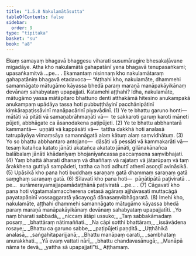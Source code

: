 ```yaml
---
title: "1.5.8 Nakulamātāsutta"
tableOfContents: false
sidebar:
  order: 9
type: "tipitaka"
basket: "su"
book: "a8"
---
```



<DynamicBreadcrumb />

<Division number="48" book="a8" bookNo="17" page="95">

<Paragraph number="474" book="a8">
Ekaṃ samayaṃ bhagavā bhaggesu viharati susumāragire bhesakaḷāvane migadāye. Atha kho nakulamātā gahapatānī yena bhagavā tenupasaṅkami; upasaṅkamitvā …pe… . Ekamantaṃ nisinnaṃ kho nakulamātaraṃ gahapatāniṃ bhagavā etadavoca—
</Paragraph>

<Paragraph number="475" book="a8">
“Aṭṭhahi kho, nakulamāte, dhammehi samannāgato mātugāmo kāyassa bhedā paraṃ maraṇā manāpakāyikānaṃ devānaṃ sahabyataṃ upapajjati. Katamehi aṭṭhahi? Idha, nakulamāte, mātugāmo yassa mātāpitaro bhattuno denti atthakāmā hitesino anukampakā anukampaṃ upādāya tassa hoti pubbuṭṭhāyinī pacchānipātinī kiṃkārapaṭissāvinī manāpacārinī piyavādinī. (1)
</Paragraph>

<Paragraph number="476" book="a8">
Ye te bhattu garuno honti—  mātāti vā pitāti vā samaṇabrāhmaṇāti vā—  te sakkaroti garuṃ karoti māneti pūjeti, abbhāgate ca āsanodakena paṭipūjeti. (2)
</Paragraph>

<Paragraph number="477" book="a8">
Ye te bhattu abbhantarā kammantā—  uṇṇāti vā kappāsāti vā—  tattha dakkhā hoti analasā tatrupāyāya vīmaṃsāya samannāgatā alaṃ kātuṃ alaṃ saṃvidhātuṃ. (3)
</Paragraph>

<Paragraph number="478" book="a8">
Yo so bhattu abbhantaro antojano—  dāsāti vā pessāti vā kammakarāti vā—  tesaṃ katañca katato jānāti akatañca akatato jānāti, gilānakānañca balābalaṃ jānāti khādanīyaṃ bhojanīyañcassa paccaṃsena saṃvibhajati. (4)
</Paragraph>

<Paragraph number="479" book="a8">
Yaṃ bhattā āharati dhanaṃ vā dhaññaṃ vā rajataṃ vā jātarūpaṃ vā taṃ ārakkhena guttiyā sampādeti, tattha ca hoti adhuttī athenī asoṇḍī avināsikā. (5)
</Paragraph>

<Paragraph number="480" book="a8">
Upāsikā kho pana hoti buddhaṃ saraṇaṃ gatā dhammaṃ saraṇaṃ gatā saṃghaṃ saraṇaṃ gatā. (6)
</Paragraph>

<Paragraph number="481" book="a8">
Sīlavatī kho pana hoti—  pāṇātipātā paṭiviratā …pe…  surāmerayamajjapamādaṭṭhānā paṭiviratā …pe… . (7)
</Paragraph>

<Paragraph number="482" book="a8">
Cāgavatī kho pana hoti vigatamalamaccherena cetasā agāraṃ ajjhāvasati muttacāgā payatapāṇinī vossaggaratā yācayogā dānasaṃvibhāgaratā. (8)
</Paragraph>

<Paragraph number="483" book="a8">
Imehi kho, nakulamāte, aṭṭhahi dhammehi samannāgato mātugāmo kāyassa bhedā paraṃ maraṇā manāpakāyikānaṃ devānaṃ sahabyataṃ upapajjatīti.
</Paragraph>

<Paragraph number="484" type="verses" book="a8">
_Yo naṃ bharati sabbadā,_  
_niccaṃ ātāpi ussuko;_  
_Taṃ sabbakāmadaṃ posaṃ,_  
_bhattāraṃ nātimaññati._  

</Paragraph>

<Paragraph number="485" type="verses" book="a8">
_Na cāpi sotthi bhattāraṃ,_  
_issāvādena rosaye;_  
_Bhattu ca garuno sabbe,_  
_paṭipūjeti paṇḍitā._  

</Paragraph>

<Paragraph number="486" type="verses" book="a8">
_Uṭṭhāhikā analasā,_  
_saṅgahitaparijjanā;_  
_Bhattu manāpaṃ carati,_  
_sambhataṃ anurakkhati._  

</Paragraph>

<Paragraph number="487" type="verses" book="a8">
_Yā evaṃ vattati nārī,_  
_bhattu chandavasānugā;_  
_Manāpā nāma te devā,_  
_yattha sā upapajjatī”ti._  


</Paragraph>
</Division>

<Paragraph number="488" type="center" book="a8">
Aṭṭhamaṃ.
</Paragraph>